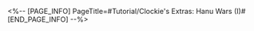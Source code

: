 <%-- [PAGE_INFO]
PageTitle=#Tutorial/Clockie's Extras: Hanu Wars (I)#
[END_PAGE_INFO] --%>
{{Tutorial
|sort      = 610601
|title     = Clockie's Extras: ''Hanu Wars'' (I)
|subtitle  = 
|type      = Adventure
|about     = 
|image1    = Tutorial Clockie's Extras Hanu Wars (I) 1.png{{subst:void|<!--$UPLOAD:<<SpriteOutput/TutorialPic/TutorialPage_610601.png>-<Tutorial Clockie's Extras Hanu Wars (I) 1.png>-<Tutorial Files>>-->}}
|text1     = The brand-new gun-blazing action flick ''Hanu Wars'' is now available for visitors to experience. You need to play the ultra-cool Brother Hanu and use his invincible Hanu Rocket to blow all the enemies in your way to bits!
|image2    = Tutorial Clockie's Extras Hanu Wars (I) 2.png{{subst:void|<!--$UPLOAD:<<SpriteOutput/TutorialPic/TutorialPage_610602.png>-<Tutorial Clockie's Extras Hanu Wars (I) 2.png>-<Tutorial Files>>-->}}
|text2     = Control Brother Hanu by moving him left or right, and aim at his foes. Use the {{Color|h|nobold=1|Attack Button}} to fire the Hanu Rocket at enemies blocking your path!
|image3    = Tutorial Clockie's Extras Hanu Wars (I) 3.png{{subst:void|<!--$UPLOAD:<<SpriteOutput/TutorialPic/TutorialPage_610603.png>-<Tutorial Clockie's Extras Hanu Wars (I) 3.png>-<Tutorial Files>>-->}}
|text3     = The explosion caused by a rocket hit will {{Color|h|nobold=1|obliterate all nearby enemies within a certain range}} and net you lots of points! If one rocket {{Color|h|nobold=1|hits multiple enemies}}, you will receive bonus points that give more rewards. Skillfully control where your rockets land to earn lots of points and shoot a thrilling gunfight film.
}}